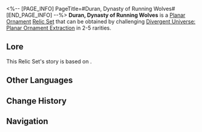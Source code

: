 <%-- [PAGE_INFO]
PageTitle=#Duran, Dynasty of Running Wolves#
[END_PAGE_INFO] --%>
{{Relic Set Infobox
|id           = 83154
|image1       = Item Duran, Dynasty of Running Wolves.png{{subst:void|<!--$UPLOAD:<<SpriteOutput/ItemFigures/71034.png>-<Item Duran, Dynasty of Running Wolves.png>-<Relic Icons>>-->}}
|type         = Planar Ornament
|2pcBonus     = When an ally uses a follow-up attack, the wearer gains 1 stack of Merit, stacking up to 5 time(s). Each stack of Merit increases the DMG dealt by the wearer's follow-up attacks by 5%. When there are 5 stacks, additionally increases the wearer's CRIT DMG by 25%.
|linkrope     = Duran's Tent of Golden Sky
|planarsphere = Duran's Mechabeast Bridle
|rarity       = 2345
|source2.1    = [[Divergent Universe: Planar Ornament Extraction]]
|source3.1    = [[Divergent Universe: Planar Ornament Extraction]]
|source4.1    = [[Divergent Universe: Planar Ornament Extraction]]
|source5.1    = [[Divergent Universe: Planar Ornament Extraction]]
|source5.2    = [[Synthesize Relics]]
|utility1     = 
|utility2     = 
|utility3     = 
}}
'''Duran, Dynasty of Running Wolves''' is a [[Relic#Planar Ornaments|Planar Ornament]] [[Relic/Sets|Relic Set]] that can be obtained by challenging [[Divergent Universe: Planar Ornament Extraction]] in 2-5{{Icon/Stars|1}} rarities.

==Lore==
This Relic Set's story is based on {{tx}}.
{{Relic Lore|Duran, Dynasty of Running Wolves}}

==Other Languages==
{{Other Languages
|en   = Duran, Dynasty of Running Wolves
|zhs  = 奔狼的都蓝王朝
|zht  = 奔狼的都藍王朝
|ja   = {{Rubi|奔狼|ほんろう}}の{{Rubi|都藍王朝|ドゥーランおうちょう}}
|ko   = 질주하는 늑대의 도람 왕조
|es   = Duran, dinastía de lobos raudos
|fr   = Duran, dynastie des loups
|ru   = Дуранская династия волков
|th   = Duran, Dynasty of Running Wolves
|vi   = Duran - Vương Triều Sói Hoang
|de   = Duran, Dynastie der rennenden Wölfe
|id   = Duran, Dynasty of Running Wolves
|pt   = Duran, Dinastia dos Lobos Errantes
}}

==Change History==
{{Change History|2.3}}

==Navigation==
{{Relic Set Navbox}}